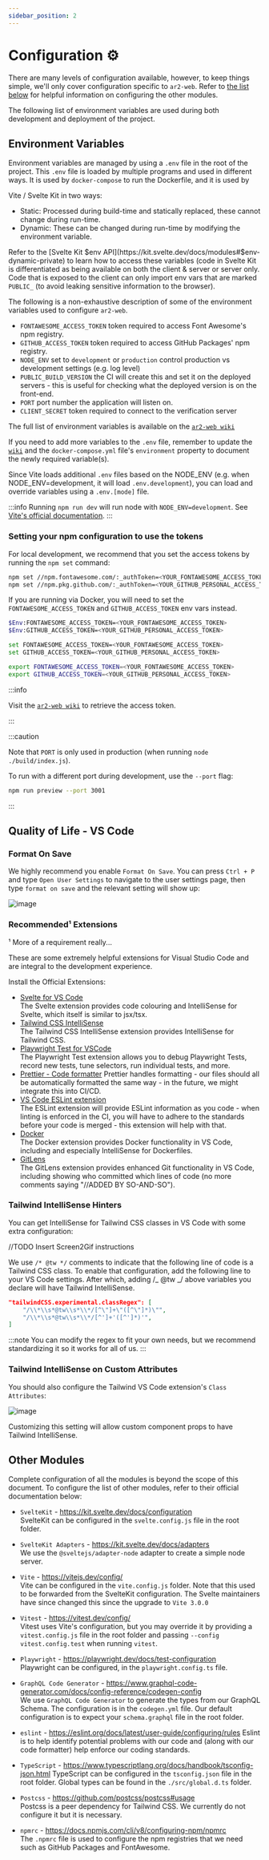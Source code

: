 ```yaml
---
sidebar_position: 2
---
```



# Configuration ⚙️

There are many levels of configuration available, however, to keep things simple, we'll only cover configuration specific
to `ar2-web`. Refer to [the list below](#other-modules) for helpful information on configuring the other modules.

The following list of environment variables are used during both development and deployment of the project.

## Environment Variables

Environment variables are managed by using a `.env` file in the root of the project. This `.env` file is loaded by
multiple programs and used in different ways. It is used by `docker-compose` to run the Dockerfile, and it is used by

Vite / Svelte Kit in two ways:

-   Static: Processed during build-time and statically replaced, these cannot change during run-time.
-   Dynamic: These can be changed during run-time by modifying the environment variable.

Refer to the [Svelte Kit $env API](https://kit.svelte.dev/docs/modules#$env-dynamic-private) to learn how to access these variables (code in Svelte Kit
is differentiated as being available on both the client & server or server only. Code that is exposed to the client can only import env vars
that are marked `PUBLIC_` (to avoid leaking sensitive information to the browser).

The following is a non-exhaustive description of some of the environment variables used to configure `ar2-web`.

-   `FONTAWESOME_ACCESS_TOKEN` token required to access Font Awesome's npm registry.
-   `GITHUB_ACCESS_TOKEN` token required to access GitHub Packages' npm registry.
-   `NODE_ENV` set to `development` or `production` control production vs development settings (e.g. log level)
-   `PUBLIC_BUILD_VERSION` the CI will create this and set it on the deployed servers - this is useful for checking what the deployed version is on the front-end.
-   `PORT` port number the application will listen on.
-   `CLIENT_SECRET` token required to connect to the verification server

The full list of environment variables is available on the
[`ar2-web wiki`](https://github.com/mssfoobar/ar2-web/wiki/Environment-Variables)

If you need to add more variables to the `.env` file, remember to update the [`wiki`](https://github.com/mssfoobar/ar2-web/wiki/) and the
`docker-compose.yml` file's `environment` property to document the newly required variable(s).

Since Vite loads additional `.env` files based on the NODE_ENV (e.g. when NODE_ENV=development, it will load `.env.development`),
you can load and override variables using a `.env.[mode]` file.

:::info
Running `npm run dev` will run node with `NODE_ENV=development`.
See [Vite's official documentation](https://vitejs.dev/guide/env-and-mode.html#modes).
:::

### Setting your npm configuration to use the tokens

For local development, we recommend that you set the access tokens by running the `npm set` command:

```bash
npm set //npm.fontawesome.com/:_authToken=<YOUR_FONTAWESOME_ACCESS_TOKEN>
npm set //npm.pkg.github.com/:_authToken=<YOUR_GITHUB_PERSONAL_ACCESS_TOKEN>
```

If you are running via Docker, you will need to set the `FONTAWESOME_ACCESS_TOKEN` and `GITHUB_ACCESS_TOKEN` env vars instead.

<Tabs>
<TabItem value="Windows PowerShell" label="Windows (PowerShell)" default>

```bash
$Env:FONTAWESOME_ACCESS_TOKEN=<YOUR_FONTAWESOME_ACCESS_TOKEN>
$Env:GITHUB_ACCESS_TOKEN=<YOUR_GITHUB_PERSONAL_ACCESS_TOKEN>
```

</TabItem>
<TabItem value="Windows CMD" label="Windows (cmd)">

```bash
set FONTAWESOME_ACCESS_TOKEN=<YOUR_FONTAWESOME_ACCESS_TOKEN>
set GITHUB_ACCESS_TOKEN=<YOUR_GITHUB_PERSONAL_ACCESS_TOKEN>
```

</TabItem>
<TabItem value="Linux" label="Linux">

```bash
export FONTAWESOME_ACCESS_TOKEN=<YOUR_FONTAWESOME_ACCESS_TOKEN>
export GITHUB_ACCESS_TOKEN=<YOUR_GITHUB_PERSONAL_ACCESS_TOKEN>
```

</TabItem>
</Tabs>

:::info

Visit the [`ar2-web wiki`](https://github.com/mssfoobar/ar2-web/wiki/Sensitive-Tokens) to retrieve the access token.

:::

:::caution

Note that `PORT` is only used in production (when running `node ./build/index.js`).

To run with a different port during development, use the `--port` flag:

```bash
npm run preview --port 3001
```

:::

## Quality of Life - VS Code

### Format On Save

We highly recommend you enable `Format On Save`. You can press `Ctrl + P` and type `Open User Settings` to
navigate to the user settings page, then type `format on save` and the relevant setting will show up:

![image](https://user-images.githubusercontent.com/5701052/183503355-8ab5908f-6251-4749-b94c-33da297b0d84.png)

### Recommended¹ Extensions

¹ More of a requirement really...

These are some extremely helpful extensions for Visual Studio Code and are integral to the development experience.

Install the Official Extensions:

-   [Svelte for VS Code](https://marketplace.visualstudio.com/items?itemName=svelte.svelte-vscode)  
    The Svelte extension provides code colouring and IntelliSense for Svelte, which itself is similar to jsx/tsx.
-   [Tailwind CSS IntelliSense](https://marketplace.visualstudio.com/items?itemName=bradlc.vscode-tailwindcss)  
    The Tailwind CSS IntelliSense extension provides IntelliSense for Tailwind CSS.
-   [Playwright Test for VSCode](https://marketplace.visualstudio.com/items?itemName=ms-playwright.playwright)  
    The Playwright Test extension allows you to debug Playwright Tests, record new tests, tune selectors, run
    individual tests, and more.
-   [Prettier - Code formatter](https://marketplace.visualstudio.com/items?itemName=esbenp.prettier-vscode)
    Prettier handles formatting - our files should all be automatically formatted the same way - in the future, we
    might integrate this into CI/CD.
-   [VS Code ESLint extension](https://marketplace.visualstudio.com/items?itemName=dbaeumer.vscode-eslint)  
    The ESLint extension will provide ESLint information as you code - when linting is enforced in the CI, you will
    have to adhere to the standards before your code is merged - this extension will help with that.
-   [Docker](https://marketplace.visualstudio.com/items?itemName=ms-azuretools.vscode-docker)  
    The Docker extension provides Docker functionality in VS Code, including and especially IntelliSense for
    Dockerfiles.
-   [GitLens](https://marketplace.visualstudio.com/items?itemName=eamodio.gitlens)  
    The GitLens extension provides enhanced Git functionality in VS Code, including showing who committed which lines
    of code (no more comments saying "//ADDED BY SO-AND-SO").

### Tailwind IntelliSense Hinters

You can get IntelliSense for Tailwind CSS classes in VS Code with some extra configuration:

//TODO Insert Screen2Gif instructions

We use `/* @tw */` comments to indicate that the following line of code is a Tailwind CSS class. To enable that
configuration, add the following line to your VS Code settings. After which, adding /_ @tw _/ above variables you
declare will have Tailwind IntelliSense.

```json
"tailwindCSS.experimental.classRegex": [
    "/\\*\\s*@tw\\s*\\*/[^\"]+\"([^\"]*)\"",
    "/\\*\\s*@tw\\s*\\*/[^']+'([^']*)'",
]
```

:::note
You can modify the regex to fit your own needs, but we recommend standardizing it so it works for all of us.
:::

### Tailwind IntelliSense on Custom Attributes

You should also configure the Tailwind VS Code extension's `Class Attributes`:

![image](https://user-images.githubusercontent.com/5701052/183502683-68957638-d54f-4da1-b60d-151c694ae83c.png)

Customizing this setting will allow custom component props to have Tailwind IntelliSense.

## Other Modules

Complete configuration of all the modules is beyond the scope of this document. To configure the list of other modules,
refer to their official documentation below:

-   `SvelteKit` - https://kit.svelte.dev/docs/configuration  
     SvelteKit can be configured in the `svelte.config.js` file in the root folder.

-   `SvelteKit Adapters` - https://kit.svelte.dev/docs/adapters  
     We use the `@sveltejs/adapter-node` adapter to create a simple node server.

-   `Vite` - https://vitejs.dev/config/  
     Vite can be configured in the `vite.config.js` folder. Note that this used to be forwarded from the SvelteKit
    configuration. The Svelte maintainers have since changed this since the upgrade to `Vite 3.0.0`

-   `Vitest` - https://vitest.dev/config/  
     Vitest uses Vite's configuration, but you may override it by providing a `vitest.config.js` file in the root
    folder and passing `--config vitest.config.test` when running `vitest`.
-   `Playwright` - https://playwright.dev/docs/test-configuration  
     Playwright can be configured, in the `playwright.config.ts` file.

-   `GraphQL Code Generator` - https://www.graphql-code-generator.com/docs/config-reference/codegen-config  
    We use `GraphQL Code Generator` to generate the types from our GraphQL Schema. The configuration is in the
    `codegen.yml` file. Our default configuration is to expect your `schema.graphql` file in the root folder.

-   `eslint` - https://eslint.org/docs/latest/user-guide/configuring/rules
    Eslint is to help identify potential problems with our code and (along with our code formatter) help enforce our
    coding standards.
-   `TypeScript` - https://www.typescriptlang.org/docs/handbook/tsconfig-json.html
    TypeScript can be configured in the `tsconfig.json` file in the root folder.
    Global types can be found in the `./src/global.d.ts` folder.

-   `Postcss` - https://github.com/postcss/postcss#usage  
     Postcss is a peer dependency for Tailwind CSS. We currently do not configure it but it is necessary.

-   `npmrc` - https://docs.npmjs.com/cli/v8/configuring-npm/npmrc  
     The `.npmrc` file is used to configure the npm registries that we need such as GitHub Packages and FontAwesome.
